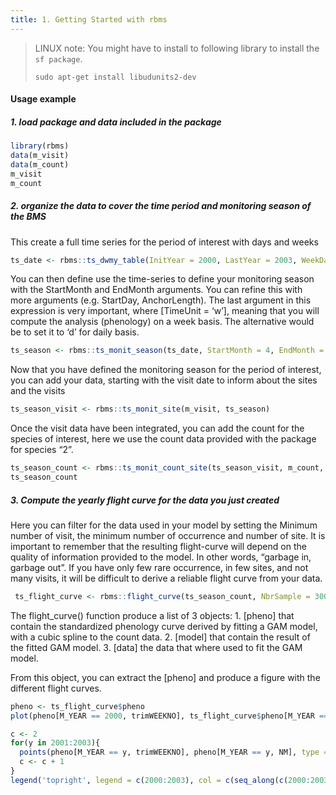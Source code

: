 ```yaml
---
title: 1. Getting Started with rbms
---
```


> LINUX note:
> You might have to install to following library to install the `sf package`.
>```
>sudo apt-get install libudunits2-dev
>```

#### Usage example
##### 1. load package and data included in the package

```r
library(rbms)
data(m_visit)
data(m_count)
m_visit
m_count
```

##### 2. organize the data to cover the time period and monitoring season of the BMS

This create a full time series for the period of interest with days and weeks

```r
ts_date <- rbms::ts_dwmy_table(InitYear = 2000, LastYear = 2003, WeekDay1 = 'monday')
```

You can then define use the time-series to define your monitoring season with the StartMonth and EndMonth arguments. You can refine this with more arguments (e.g. StartDay, AnchorLength). The last argument in this expression is very important, where [TimeUnit = 'w'], meaning that you will compute the analysis (phenology) on a week basis. The alternative would be to set it to 'd' for daily basis.

```r
ts_season <- rbms::ts_monit_season(ts_date, StartMonth = 4, EndMonth = 9, StartDay = 1, EndDay = NULL, CompltSeason = TRUE, Anchor = TRUE, AnchorLength = 2, AnchorLag = 2, TimeUnit = 'w')
```

Now that you have defined the monitoring season for the period of interest, you can add your data, starting with the visit date to inform about the sites and the visits

```r
ts_season_visit <- rbms::ts_monit_site(m_visit, ts_season)
```

Once the visit data have been integrated, you can add the count for the species of interest, here we use the count data provided with the package for species "2".

```r
ts_season_count <- rbms::ts_monit_count_site(ts_season_visit, m_count, sp = 2)
ts_season_count
```

##### 3. Compute the yearly flight curve for the data you just created

Here you can filter for the data used in your model by setting the Minimum number of visit, the minimum number of occurrence and number of site.
It is important to remember that the resulting flight-curve will depend on the quality of information provided to the model. In other words, "garbage in, garbage out". If you have only few rare occurrence, in few sites, and not many visits, it will be difficult to derive a reliable flight curve from your data.

```r

 ts_flight_curve <- rbms::flight_curve(ts_season_count, NbrSample = 300, MinVisit = 5, MinOccur = 3, MinNbrSite = 5, MaxTrial = 4, GamFamily = 'nb', SpeedGam = FALSE, CompltSeason = TRUE, SelectYear = NULL, TimeUnit = 'w')

```

The flight_curve() function produce a list of 3 objects:
  1. [pheno] that contain the standardized phenology curve derived by fitting a GAM model, with a cubic spline to the count data.
  2. [model] that contain the result of the fitted GAM model.
  3. [data] the data that where used to fit the GAM model.

From this object, you can extract the [pheno] and produce a figure with the different flight curves.

```r
pheno <- ts_flight_curve$pheno
plot(pheno[M_YEAR == 2000, trimWEEKNO], ts_flight_curve$pheno[M_YEAR == 2000, NM], type = 'l', ylim = c(0, max(pheno[, NM])), xlab = 'Monitoring Week', ylab = 'Relative Abundance')

c <- 2
for(y in 2001:2003){
  points(pheno[M_YEAR == y, trimWEEKNO], pheno[M_YEAR == y, NM], type = 'l', col = c)
  c <- c + 1
}
legend('topright', legend = c(2000:2003), col = c(seq_along(c(2000:2003))), lty = 1, bty = 'n')
```
